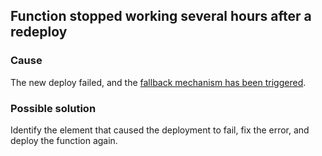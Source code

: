 ## Function stopped working several hours after a redeploy

### Cause

The new deploy failed, and the [fallback mechanism has been triggered](/serverless/functions/reference-content/functions-limitations/#versioning-and-rollback).

### Possible solution

Identify the element that caused the deployment to fail, fix the error, and deploy the function again.